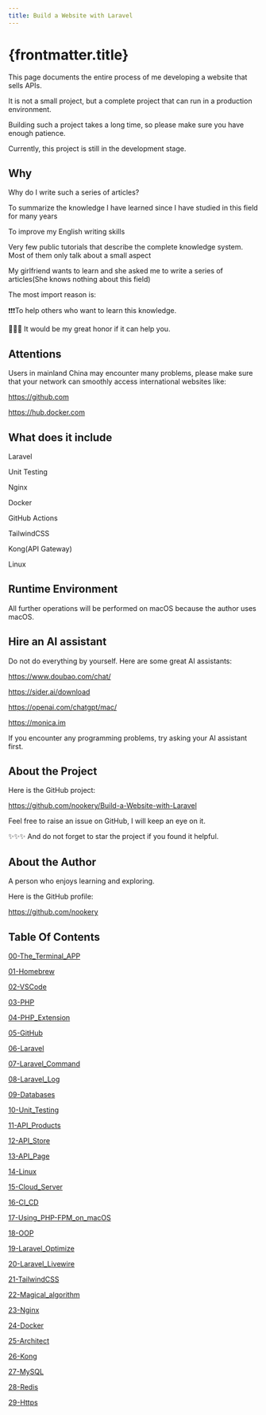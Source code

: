 ```yaml
---
title: Build a Website with Laravel
---
```


# {frontmatter.title}

This page documents the entire process of me developing a website that sells APIs.

It is not a small project, but a complete project that can run in a production environment.

Building such a project takes a long time, so please make sure you have enough patience.

Currently, this project is still in the development stage.

## Why

Why do I write such a series of articles?

To summarize the knowledge I have learned since I have studied in this field for many years

To improve my English writing skills

Very few public tutorials that describe the complete knowledge system. Most of them only talk about a small aspect

My girlfriend wants to learn and she asked me to write a series of articles(She knows nothing about this field)

The most import reason is:

❗️❗️❗️To help others who want to learn this knowledge.

🎉🎉🎉 It would be my great honor if it can help you.

## Attentions

Users in mainland China may encounter many problems, please make sure that your network can smoothly access international websites like:

https://github.com

https://hub.docker.com

## What does it include

Laravel

Unit Testing

Nginx

Docker

GitHub Actions

TailwindCSS

Kong(API Gateway)

Linux

## Runtime Environment

All further operations will be performed on macOS because the author uses macOS.

## Hire an AI assistant

Do not do everything by yourself. Here are some great AI assistants:

https://www.doubao.com/chat/

https://sider.ai/download

https://openai.com/chatgpt/mac/

https://monica.im

If you encounter any programming problems, try asking your AI assistant first.

## About the Project

Here is the GitHub project:

https://github.com/nookery/Build-a-Website-with-Laravel

Feel free to raise an issue on GitHub, I will keep an eye on it.

✨✨✨ And do not forget to star the project if you found it helpful.

## About the Author

A person who enjoys learning and exploring.

Here is the GitHub profile:

https://github.com/nookery

## Table Of Contents

[00-The_Terminal_APP](./00-The_Terminal_APP.md)

[01-Homebrew](./01-Homebrew.md)

[02-VSCode](./02-VSCode.md)

[03-PHP](./03-PHP.md)

[04-PHP_Extension](./04-PHP_Extension.md)

[05-GitHub](./05-GitHub.md)

[06-Laravel](./06-Laravel.md)

[07-Laravel_Command](./07-Laravel_Command.md)

[08-Laravel_Log](./08-Laravel_Log.md)

[09-Databases](./09-Databases.md)

[10-Unit_Testing](./10-Unit_Testing.md)

[11-API_Products](./11-API_Products.md)

[12-API_Store](./12-API_Store.md)

[13-API_Page](./13-API_Page.md)

[14-Linux](./14-Linux.md)

[15-Cloud_Server](./15-Cloud_Server.md)

[16-CI_CD](./16-CI_CD.md)

[17-Using_PHP-FPM_on_macOS](./17-Using_PHP-FPM_on_macOS.md)

[18-OOP](./18-OOP.md)

[19-Laravel_Optimize](./19-Laravel_Optimize.md)

[20-Laravel_Livewire](./20-Laravel_Livewire.md)

[21-TailwindCSS](./21-TailwindCSS.md)

[22-Magical_algorithm](./22-Magical_algorithm.md)

[23-Nginx](./23-Nginx.md)

[24-Docker](./24-Docker.md)

[25-Architect](./25-Architect.md)

[26-Kong](./26-Kong.md)

[27-MySQL](./27-MySQL.md)

[28-Redis](./28-Redis.md)

[29-Https](./29-Https.md)
